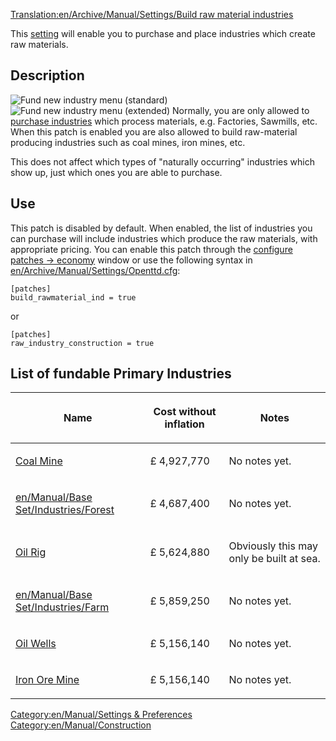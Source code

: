 [[Translation:en/Archive/Manual/Settings/Build raw material industries]]
[[Category:en/Manual/Settings & Preferences]]
[[Category:en/Manual/Construction]]

This [[en/Archive/Manual/Settings/Advanced Settings|setting]] will enable you to purchase and place industries which create raw materials.

== Description ==
[[File:en/New Industry Menu St.png|right|frame|Fund new industry menu (standard)]]
[[File:en/New Industry Menu Ex.png|right|frame|Fund new industry menu (extended)]]
Normally, you are only allowed to [[en/Manual/Industries|purchase industries]] which process materials, e.g. Factories, Sawmills, etc.  When this patch is enabled you are also allowed to build raw-material producing industries such as coal mines, iron mines, etc.

This does not affect which types of "naturally occurring" industries which show up, just which ones you are able to purchase.

== Use ==
This patch is disabled by default.  When enabled, the list of industries you can purchase will include industries which produce the raw materials, with appropriate pricing. You can enable this patch through the [[en/Archive/Manual/Settings/Configuring patches/Economy|configure patches -> economy]] window or use the following syntax in [[en/Archive/Manual/Settings/Openttd.cfg]]:

<pre>
[patches]
build_rawmaterial_ind = true
</pre>

or

<pre>
[patches]
raw_industry_construction = true
</pre>

==List of fundable Primary Industries==

{| class="wikitable"

|-

! Name

! Cost without inflation

! Notes

|-

| [[en/Manual/Base Set/Industries/Coal Mine|Coal Mine]]
| £ 4,927,770

| No notes yet.

|-

| [[en/Manual/Base Set/Industries/Forest]]
| £ 4,687,400

| No notes yet.

|-

| [[en/Manual/Base Set/Industries/Oil Rig|Oil Rig]]
| £ 5,624,880

| Obviously this may only be built at sea.
|-

| [[en/Manual/Base Set/Industries/Farm]]
| £ 5,859,250

| No notes yet.

|-

| [[en/Manual/Base Set/Industries/Oil Wells|Oil Wells]]
| £ 5,156,140

| No notes yet.

|-

| [[en/Manual/Base Set/Industries/Iron Ore Mine|Iron Ore Mine]]
| £ 5,156,140

| No notes yet.
|}

<!-- Please add notes -->